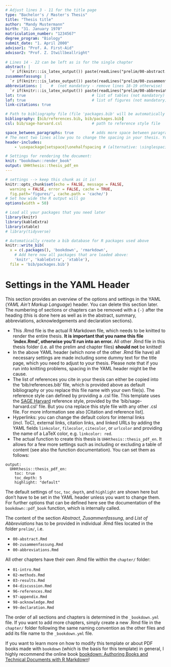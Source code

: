 ```yaml
---
# Adjust lines 3 - 11 for the title page
type: "Bachelor's / Master's Thesis"
title: "Thesis title"
author: "Mandy Mustermann"
birth: "31. January 1970"
matriculation_number: "1234567"
degree_program: "Biology"
submit_date: "1. April 2000"
advisor1: "Prof. A. First-Aid"
advisor2: "Prof. Z. Itwillbeallright" 
  
# Lines 14 - 22 can be left as is for the single chapter
abstract: | 
  `r if(knitr:::is_latex_output()) paste(readLines("prelim/00-abstract.Rmd"), collapse = '\n  ')`
zusammenfassung: |   
  `r if(knitr:::is_latex_output()) paste(readLines("prelim/00-zusammenfassung.Rmd"), collapse = '\n  ')`
abbreviations: |    #  (not mandatory - remove lines 18-19 otherwise)
  `r if(knitr:::is_latex_output()) paste(readLines("prelim/00-abbreviations.Rmd"), collapse = '\n  ')`
lot: true                             # list of tables (not mandatory)
lof: true                             # list of figures (not mandatory)
link-citations: true

# Path to bibliography file (file 'packages.bib' will be automatically generated)
bibliography: [bib/references.bib, bib/packages.bib]  
csl: bib/sage-harvard.csl             # path to reference style file

space_between_paragraphs: true        # adds more space between paragraphs
# The next two lines allow you to change the spacing in your thesis. You can 
header-includes:
    - \usepackage{setspace}\onehalfspacing # (alternative: \singlespacing or \doublespacing)

# Settings for rendering the document:    
knit: "bookdown::render_book"
output: UHHthesis::thesis_pdf_en           
---
```


```r
# settings --> keep this chunk as it is!
knitr::opts_chunk$set(echo = FALSE, message = FALSE, 
  warning = FALSE, error = FALSE, cache = TRUE,
  fig.path='figures/', cache.path = 'cache/')
# Set how wide the R output will go
options(width = 50)
```

```r
# Load all your packages that you need later
library(knitr)
library(kableExtra)
library(xtable)
# library(tidyverse)
```

```r
# Automatically create a bib database for R packages used above
knitr::write_bib(
  x = c(.packages(), 'bookdown', 'rmarkdown', 
    # Add here now all packages that are loaded above:
    'knitr', 'kableExtra', 'xtable'), 
  file = 'bib/packages.bib')
```


<!-- If you'd like to include a comment in the R Markdown file that won't be produced in your resulting file enclose it in a block like this (note that comments in code chunks and the YAML header are marked with a # instead). Simply mark the lines and press the keyboard shortcut ctrl or cmd + shift + c . -->



<!-- The following text is for information only. There should be no text here later. -->

# Settings in the YAML Header {-}

This section provides an overview of the options and settings in the YAML (*YAML Ain't Markup Language*) header. You can delete this section later. The numbering of sections or chapters can be removed with a `{-}` after the heading (this is done here as well as in the abstract, summary, abbreviations, acknowledgements and declaration sections).

- This .Rmd file is the actual R Markdown file, which needs to be knitted to render the entire thesis. **It is important that you name this file 'index.Rmd', otherwise you'll run into an error.**  All other .Rmd file in this thesis folder (i.e. all the prelim and chapter files) **should not** be knitted!
- In the above YAML header (which none of the other .Rmd file have) all necessary settings are made including some dummy text for the title page, which you need to adjust to your thesis. Please note that if you run into knitting problems, spacing in the YAML header might be the cause.
- The list of references you cite in your thesis can either be copied into the 'bib/references.bib' file, which is provided above as default bibliography or you replace this file name with your own file(s). The reference style can defined by providing a .csl file. This template uses the [SAGE Harvard](https://uk.sagepub.com/sites/default/files/sage_harvard_reference_style_0.pdf) reference style, provided by the 'bib/sage-harvard.csl' file. But you cna replace this style file with any other .csl file. For more information see also [Citation and reference list].
- Hyperlinks: you can change the default colors for internal links (incl. ToC), external links, citation links, and linked URLs by adding the YAML fields `linkcolor`, `filecolor`, `citecolor`, or `urlcolor` and providing the name of a LaTeX color, e.g. `linkcolor: red`.
- The actual function to create this thesis is `UHHthesis::thesis_pdf_en`. It allows for a few more settings such as including or excluding a table of content (see also the function documentation). You can set them as follows:

```
output:
  UHHthesis::thesis_pdf_en:
    toc: true
    toc_depth: 5
    highlight: "default"
```
The default settings of `toc`, `toc_depth`, and `highlight` are shown here but don't have to be set in the YAML header unless you want to change them. For further options that can be defined here see the documentation of the `bookdown::pdf_book` function, which is internally called. 


The content of the section *Abstract*, *Zusammenfassung*, and *List of Abbreviations* has to be provided in individual .Rmd files located in the folder `prelim/`, i.e.

- `00-abstract.Rmd`
- `00-zusammenfassung.Rmd`
- `00-abbreviations.Rmd`

All other chapters have their own .Rmd file within the `chapter/` folder:

- `01-intro.Rmd`
- `02-methods.Rmd`
- `03-results.Rmd`
- `04-discussion.Rmd`
- `96-references.Rmd`
- `97-appendix.Rmd`
- `98-acknowledge.Rmd`
- `99-declaration.Rmd`

The order of all sections and chapters is determined in the `_bookdown.yml` file. If you want to add more chapters, simply create a new .Rmd file in the `chapter/` folder following the same naming convention as the other files and add its file name to the `_bookdown.yml` file.

If you want to learn more on how to modify this template or about PDF books made with `bookdown` (which is the basis for this template) in general, I highly recommend the online book [bookdown: Authoring Books and Technical Documents with R Markdown](https://bookdown.org/yihui/bookdown/)!

<!-- If you want the next chapter to start on a new page type -->
\newpage